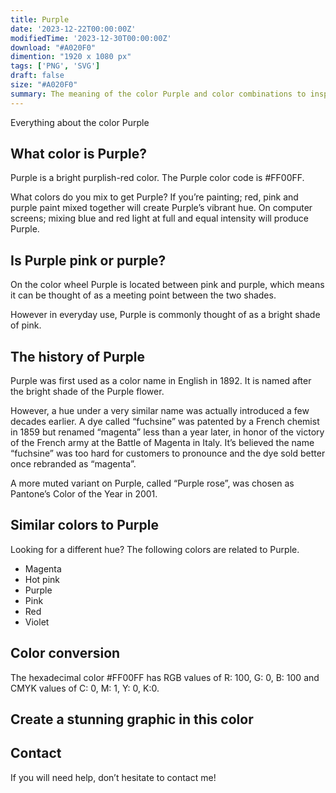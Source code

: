 ```yaml
---
title: Purple
date: '2023-12-22T00:00:00Z'
modifiedTime: '2023-12-30T00:00:00Z'
download: "#A020F0"
dimention: "1920 x 1080 px"
tags: ['PNG', 'SVG']
draft: false
size: "#A020F0"
summary: The meaning of the color Purple and color combinations to inspire your next design.
---
```


Everything about the color Purple

## What color is Purple?

Purple is a bright purplish-red color. The Purple color code is #FF00FF.

What colors do you mix to get Purple? If you’re painting; red, pink and purple paint mixed together will create Purple’s vibrant hue. On computer screens; mixing blue and red light at full and equal intensity will produce Purple.

## Is Purple pink or purple?

On the color wheel Purple is located between pink and purple, which means it can be thought of as a meeting point between the two shades.

However in everyday use, Purple is commonly thought of as a bright shade of pink.

## The history of Purple

Purple was first used as a color name in English in 1892. It is named after the bright shade of the Purple flower.

However, a hue under a very similar name was actually introduced a few decades earlier. A dye called “fuchsine” was patented by a French chemist in 1859 but renamed “magenta” less than a year later, in honor of the victory of the French army at the Battle of Magenta in Italy. It’s believed the name “fuchsine” was too hard for customers to pronounce and the dye sold better once rebranded as “magenta”.

A more muted variant on Purple, called “Purple rose”, was chosen as Pantone’s Color of the Year in 2001.

## Similar colors to Purple

Looking for a different hue? The following colors are related to Purple.

- Magenta
- Hot pink
- Purple
- Pink
- Red
- Violet

## Color conversion

The hexadecimal color #FF00FF has RGB values of R: 100, G: 0, B: 100 and CMYK values of C: 0, M: 1, Y: 0, K:0.

<Table
  headers={['TYPES', 'VALUE', 'CSS']}
  rows={[
    ['HEX', 'ff00ff', 'ff00ff'],
    ['RGB DECIMAL', '255, 0, 255', 'rgb(255,0,255)'],
    ['CMYK', '0, 100, 0, 0', '-'],
    ['HSL', '300°, 100, 50', 'hsl(300°, 100%, 50%)']
  ]}
/>

## Create a stunning graphic in this color

## Contact

If you will need help, don’t hesitate to contact me!
